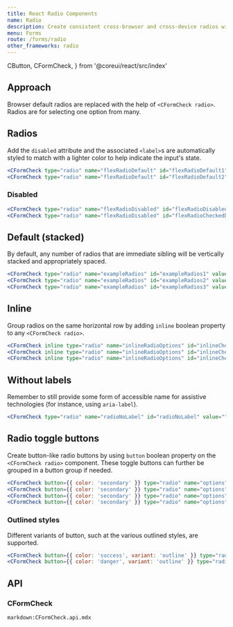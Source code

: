 ```yaml
---
title: React Radio Components
name: Radio
description: Create consistent cross-browser and cross-device radios with our React radio component.
menu: Forms
route: /forms/radio
other_frameworks: radio
---
```


  CButton,
  CFormCheck,
} from '@coreui/react/src/index'

## Approach

Browser default radios are replaced with the help of `<CFormCheck radio>`. Radios are for selecting one option from many.

## Radios

Add the `disabled` attribute and the associated `<label>`s are automatically styled to match with a lighter color to help indicate the input's state.

<Example>
  <CFormCheck type="radio" name="flexRadioDefault" id="flexRadioDefault1" label="Default radio" />
  <CFormCheck
    type="radio"
    name="flexRadioDefault"
    id="flexRadioDefault2"
    label="Checked radio"
    defaultChecked
  />
</Example>

```jsx
<CFormCheck type="radio" name="flexRadioDefault" id="flexRadioDefault1" label="Default radio"/>
<CFormCheck type="radio" name="flexRadioDefault" id="flexRadioDefault2" label="Checked radio" defaultChecked/>
```

### Disabled

<Example>
  <CFormCheck
    type="radio"
    name="flexRadioDisabled"
    id="flexRadioDisabled"
    label="Disabled radio"
    disabled
  />
  <CFormCheck
    type="radio"
    name="flexRadioDisabled"
    id="flexRadioCheckedDisabled"
    label="Disabled checked radio"
    defaultChecked
    disabled
  />
</Example>

```jsx
<CFormCheck type="radio" name="flexRadioDisabled" id="flexRadioDisabled" label="Disabled radio" disabled/>
<CFormCheck type="radio" name="flexRadioDisabled" id="flexRadioCheckedDisabled" label="Disabled checked radio" defaultChecked disabled/>
```

## Default (stacked)

By default, any number of radios that are immediate sibling will be vertically stacked and appropriately spaced.

<Example>
  <CFormCheck
    type="radio"
    name="exampleRadios"
    id="exampleRadios1"
    value="option1"
    label="Default radio"
    defaultChecked
  />
  <CFormCheck
    type="radio"
    name="exampleRadios"
    id="exampleRadios2"
    value="option2"
    label="Second default radio"
  />
  <CFormCheck
    type="radio"
    name="exampleRadios"
    id="exampleRadios3"
    value="option3"
    label="Disabled radio"
    disabled
  />
</Example>

```jsx
<CFormCheck type="radio" name="exampleRadios" id="exampleRadios1" value="option1" label="Default radio" defaultChecked/>
<CFormCheck type="radio" name="exampleRadios" id="exampleRadios2" value="option2" label="Second default radio"/>
<CFormCheck type="radio" name="exampleRadios" id="exampleRadios3" value="option3" label="Disabled radio" disabled/>
```

## Inline

Group radios on the same horizontal row by adding `inline` boolean property to any `<CFormCheck radio>`.

<Example>
  <CFormCheck
    inline
    type="radio"
    name="inlineRadioOptions"
    id="inlineCheckbox1"
    value="option1"
    label="1"
  />
  <CFormCheck
    inline
    type="radio"
    name="inlineRadioOptions"
    id="inlineCheckbox2"
    value="option2"
    label="2"
  />
  <CFormCheck
    inline
    type="radio"
    name="inlineRadioOptions"
    id="inlineCheckbox3"
    value="option3"
    label="3 (disabled)"
    disabled
  />
</Example>

```jsx
<CFormCheck inline type="radio" name="inlineRadioOptions" id="inlineCheckbox1" value="option1" label="1"/>
<CFormCheck inline type="radio" name="inlineRadioOptions" id="inlineCheckbox2" value="option2" label="2"/>
<CFormCheck inline type="radio" name="inlineRadioOptions" id="inlineCheckbox3" value="option3" label="3 (disabled)" disabled/>
```

## Without labels

Remember to still provide some form of accessible name for assistive technologies (for instance, using `aria-label`).

<Example>
  <CFormCheck type="radio" name="radioNoLabel" id="radioNoLabel" value="" aria-label="..." />
</Example>

```jsx
<CFormCheck type="radio" name="radioNoLabel" id="radioNoLabel" value="" aria-label="..."/>
```

## Radio toggle buttons

Create button-like radio buttons by using `button` boolean property on the `<CFormCheck radio>` component. These toggle buttons can further be grouped in a button group if needed.

<Example>
  <CFormCheck
    button={{ color: 'secondary' }}
    type="radio"
    name="options"
    id="option1"
    autoComplete="off"
    label="Checked"
    defaultChecked
  />
  <CFormCheck
    button={{ color: 'secondary' }}
    type="radio"
    name="options"
    id="option2"
    autoComplete="off"
    label="Radio"
  />
  <CFormCheck
    button={{ color: 'secondary' }}
    type="radio"
    name="options"
    id="option3"
    autoComplete="off"
    label="Radio"
    disabled
  />
  <CFormCheck
    button={{ color: 'secondary' }}
    type="radio"
    name="options"
    id="option4"
    autoComplete="off"
    label="Radio"
  />
</Example>

```jsx
<CFormCheck button={{ color: 'secondary' }} type="radio" name="options" id="option1" autoComplete="off" label="Checked" defaultChecked/>
<CFormCheck button={{ color: 'secondary' }} type="radio" name="options" id="option2" autoComplete="off" label="Radio"/>
<CFormCheck button={{ color: 'secondary' }} type="radio" name="options" id="option3" autoComplete="off" label="Radio" disabled/>
<CFormCheck button={{ color: 'secondary' }} type="radio" name="options" id="option4" autoComplete="off" label="Radio"/>
```

### Outlined styles

Different variants of button, such at the various outlined styles, are supported.

<Example>
  <CFormCheck
    button={{ color: 'success', variant: 'outline' }}
    type="radio"
    name="options-outlined"
    id="success-outlined"
    autoComplete="off"
    label="Radio"
    defaultChecked
  />
  <CFormCheck
    button={{ color: 'danger', variant: 'outline' }}
    type="radio"
    name="options-outlined"
    id="danger-outlined"
    autoComplete="off"
    label="Radio"
  />
</Example>

```jsx
<CFormCheck button={{ color: 'success', variant: 'outline' }} type="radio" name="options-outlined" id="success-outlined" autoComplete="off" label="Radio" defaultChecked/>
<CFormCheck button={{ color: 'danger', variant: 'outline' }} type="radio" name="options-outlined" id="danger-outlined" autoComplete="off" label="Radio"/>
```

## API

### CFormCheck

`markdown:CFormCheck.api.mdx`
